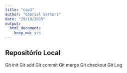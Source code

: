 ```yaml
---
title: "cap3"
author: "Gabriel Sartori"
date: "29/10/2015"
output: 
  html_document: 
    keep_md: yes
---
```



## Repositório Local

Git init
Git add
Git commit
Git merge
Git checkout
Git Log

